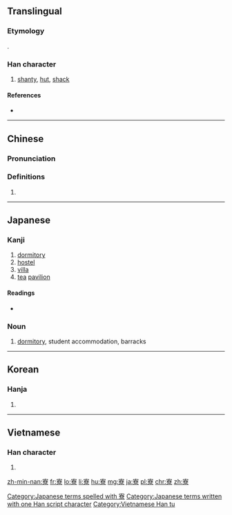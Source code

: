 ==Translingual==

===Etymology===
{{Han compound|宀|尞|ls=psc|c1=s|c2=p}}.

===Han character===
{{Han char|rn=40|rad=宀|as=12|sn=15|four=3090<sub>6</sub>|canj=十大金火 (JKCF)|ids=⿱[[宀]][[尞]]}}

# [[shanty]], [[hut]], [[shack]]

====References====
* {{Han ref|kx=0292.100|dkj=07325|dj=0578.080|hdz=20953.070|uh=5BEE|ud=23534|bh=BC64|bd=48228}}

----

==Chinese==
{{zh-forms}}

===Pronunciation===
{{zh-pron
|m=liáo
|c=liu4
|mc=y
|oc=y
|ma=
|cat=n
}}

===Definitions===
# {{rfdef|lang=zh}}

----

==Japanese==

===Kanji===
{{ja-kanji|grade=c|rs=宀12}}

# [[dormitory]]
# [[hostel]]
# [[villa]]
# [[tea]] [[pavilion]]

====Readings====
* {{ja-readings|on=[[りょう]] (ryō)|kun=[[つかさ]] (tsukasa)}}

===Noun===
{{ja-noun|k|hira=りょう|rom=ryō}}

# [[dormitory]], student accommodation, barracks
[[Category:Japanese terms spelled with 寮]]
[[Category:Japanese terms written with one Han script character]]

----

==Korean==

===Hanja===
{{ko-hanja|hangeul=[[료]]|rv=ryo|mr=ryo}}

# {{defn|lang=ko|sort=宀12}}

----

==Vietnamese==

===Han character===
{{vi-readings|rs=宀12| hanviet = [[liêu]], [[lều]]}}

# {{defn|lang=vi|sort=宀12}}

[[Category:Vietnamese Han tu]]

[[zh-min-nan:寮]]
[[fr:寮]]
[[lo:寮]]
[[li:寮]]
[[hu:寮]]
[[mg:寮]]
[[ja:寮]]
[[pl:寮]]
[[chr:寮]]
[[zh:寮]]